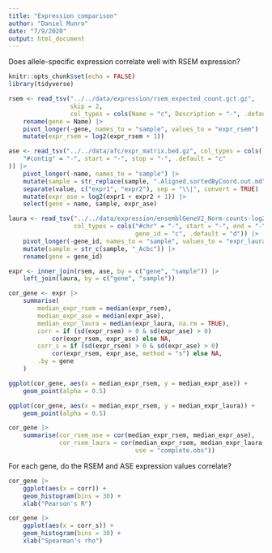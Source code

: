 ```yaml
---
title: "Expression comparison"
author: "Daniel Munro"
date: "7/9/2020"
output: html_document
---
```


Does allele-specific expression correlate well with RSEM expression?

```r
knitr::opts_chunk$set(echo = FALSE)
library(tidyverse)
```

```r
rsem <- read_tsv("../../data/expression/rsem_expected_count.gct.gz",
                 skip = 2,
                 col_types = cols(Name = "c", Description = "-", .default = "d")) |>
    rename(gene = Name) |>
    pivot_longer(-gene, names_to = "sample", values_to = "expr_rsem") |>
    mutate(expr_rsem = log2(expr_rsem + 1))

ase <- read_tsv("../../data/afc/expr_matrix.bed.gz", col_types = cols(
    "#contig" = "-", start = "-", stop = "-", .default = "c"
)) |>
    pivot_longer(-name, names_to = "sample") |>
    mutate(sample = str_replace(sample, ".Aligned.sortedByCoord.out.md", "")) |>
    separate(value, c("expr1", "expr2"), sep = "\\|", convert = TRUE) |>
    mutate(expr_ase = log2(expr1 + expr2 + 1)) |>
    select(gene = name, sample, expr_ase)

laura <- read_tsv("../../data/expression/ensemblGeneV2_Norm-counts-log2+1.bed.gz",
                  col_types = cols("#chr" = "-", start = "-", end = "-",
                                   gene_id = "c", .default = "d")) |>
    pivot_longer(-gene_id, names_to = "sample", values_to = "expr_laura") |>
    mutate(sample = str_c(sample, "_Acbc")) |>
    rename(gene = gene_id)

expr <- inner_join(rsem, ase, by = c("gene", "sample")) |>
    left_join(laura, by = c("gene", "sample"))
```

```r
cor_gene <- expr |>
    summarise(
        median_expr_rsem = median(expr_rsem),
        median_expr_ase = median(expr_ase),
        median_expr_laura = median(expr_laura, na.rm = TRUE),
        corr = if (sd(expr_rsem) > 0 & sd(expr_ase) > 0)
            cor(expr_rsem, expr_ase) else NA,
        corr_s = if (sd(expr_rsem) > 0 & sd(expr_ase) > 0)
            cor(expr_rsem, expr_ase, method = "s") else NA,
        .by = gene
    )
```

```r
ggplot(cor_gene, aes(x = median_expr_rsem, y = median_expr_ase)) +
    geom_point(alpha = 0.5)

ggplot(cor_gene, aes(x = median_expr_rsem, y = median_expr_laura)) +
    geom_point(alpha = 0.5)
```

```r
cor_gene |>
    summarise(cor_rsem_ase = cor(median_expr_rsem, median_expr_ase),
              cor_rsem_laura = cor(median_expr_rsem, median_expr_laura,
                                   use = "complete.obs"))
```

For each gene, do the RSEM and ASE expression values correlate?

```r
cor_gene |>
    ggplot(aes(x = corr)) +
    geom_histogram(bins = 30) +
    xlab("Pearson's R")

cor_gene |>
    ggplot(aes(x = corr_s)) +
    geom_histogram(bins = 30) +
    xlab("Spearman's rho")
```

